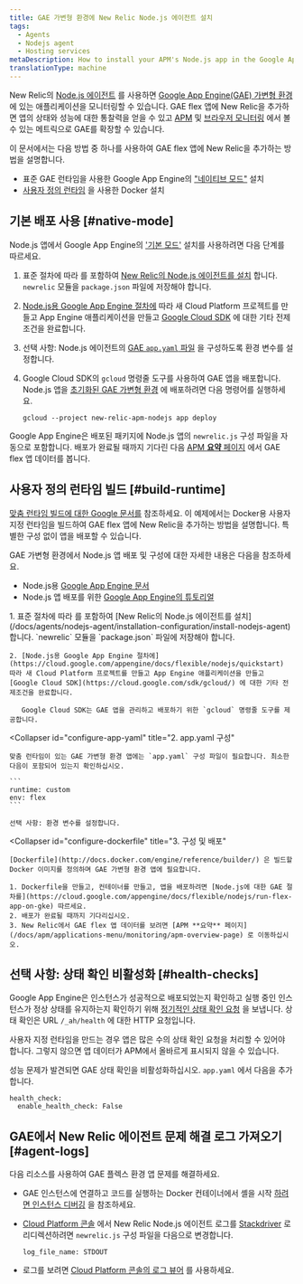 ```yaml
---
title: GAE 가변형 환경에 New Relic Node.js 에이전트 설치
tags:
  - Agents
  - Nodejs agent
  - Hosting services
metaDescription: How to install your APM's Node.js app in the Google App Engine (GAE) flexible environment.
translationType: machine
---
```


New Relic의 [Node.js 에이전트](/docs/agents/nodejs-agent/getting-started/introduction-new-relic-nodejs) 를 사용하면 [Google App Engine(GAE) 가변형 환경](https://cloud.google.com/appengine/docs/flexible/nodejs/) 에 있는 애플리케이션을 모니터링할 수 있습니다. GAE flex 앱에 New Relic을 추가하면 앱의 상태와 성능에 대한 통찰력을 얻을 수 있고 [APM](/docs/apm/new-relic-apm/getting-started/introduction-new-relic-apm) 및 [브라우저 모니터링](/docs/browser/new-relic-browser/getting-started/introduction-new-relic-browser) 에서 볼 수 있는 메트릭으로 GAE를 확장할 수 있습니다.

이 문서에서는 다음 방법 중 하나를 사용하여 GAE flex 앱에 New Relic을 추가하는 방법을 설명합니다.

* 표준 GAE 런타임을 사용한 Google App Engine의 ["네이티브 모드"](/docs/accounts-partnerships/partnerships/google-cloud-platform-gcp/google-app-engine-environment#native-mode) 설치
* [사용자 정의 런타임](https://cloud.google.com/appengine/docs/flexible/custom-runtimes/about-custom-runtimes) 을 사용한 Docker 설치

## 기본 배포 사용 [#native-mode]

Node.js 앱에서 Google App Engine의 ['기본 모드'](/docs/accounts-partnerships/partnerships/google-cloud-platform-gcp/google-app-engine-environment#native-mode) 설치를 사용하려면 다음 단계를 따르세요.

1. 표준 절차에 따라 <InlinePopover type="licenseKey" /> 를 포함하여 [New Relic의 Node.js 에이전트를 설치](/docs/agents/nodejs-agent/installation-configuration/install-nodejs-agent) 합니다. `newrelic` 모듈을 `package.json` 파일에 저장해야 합니다.

2. [Node.js용 Google App Engine 절차에](https://cloud.google.com/appengine/docs/flexible/nodejs/quickstart) 따라 새 Cloud Platform 프로젝트를 만들고 App Engine 애플리케이션을 만들고 [Google Cloud SDK](https://cloud.google.com/sdk/gcloud/) 에 대한 기타 전제조건을 완료합니다.

3. 선택 사항: Node.js 에이전트의 [GAE `app.yaml` 파일](https://cloud.google.com/appengine/docs/flexible/nodejs/configuring-your-app-with-app-yaml) 을 구성하도록 환경 변수를 설정합니다.

4. Google Cloud SDK의 `gcloud` 명령줄 도구를 사용하여 GAE 앱을 배포합니다. Node.js 앱을 [초기화된 GAE 가변형 환경](https://cloud.google.com/sdk/docs/initializing) 에 배포하려면 다음 명령어를 실행하세요.

   ```
   gcloud --project new-relic-apm-nodejs app deploy
   ```

Google App Engine은 배포된 패키지에 Node.js 앱의 `newrelic.js` 구성 파일을 자동으로 포함합니다. 배포가 완료될 때까지 기다린 다음 [APM **요약** 페이지](/docs/apm/applications-menu/monitoring/apm-overview-page) 에서 GAE flex 앱 데이터를 봅니다.

## 사용자 정의 런타임 빌드 [#build-runtime]

[맞춤 런타임 빌드에 대한 Google 문서를](https://cloud.google.com/appengine/docs/flexible/custom-runtimes/build) 참조하세요. 이 예제에서는 Docker용 사용자 지정 런타임을 빌드하여 GAE flex 앱에 New Relic을 추가하는 방법을 설명합니다. 특별한 구성 없이 앱을 배포할 수 있습니다.

GAE 가변형 환경에서 Node.js 앱 배포 및 구성에 대한 자세한 내용은 다음을 참조하세요.

* Node.js용 [Google App Engine 문서](https://cloud.google.com/appengine/docs/flexible/nodejs/)
* Node.js 앱 배포를 위한 [Google App Engine의 튜토리얼](https://cloud.google.com/community/tutorials/run-expressjs-on-google-app-engine)

<CollapserGroup>
  <Collapser
    id="setup-gae"
    title="1. GAE 프로젝트 설정 및 종속성 설치"
  >
    1. 표준 절차에 따라 <InlinePopover type="licenseKey" /> 를 포함하여 [New Relic의 Node.js 에이전트를 설치](/docs/agents/nodejs-agent/installation-configuration/install-nodejs-agent) 합니다. `newrelic` 모듈을 `package.json` 파일에 저장해야 합니다.

    2. [Node.js용 Google App Engine 절차에](https://cloud.google.com/appengine/docs/flexible/nodejs/quickstart) 따라 새 Cloud Platform 프로젝트를 만들고 App Engine 애플리케이션을 만들고 [Google Cloud SDK](https://cloud.google.com/sdk/gcloud/) 에 대한 기타 전제조건을 완료합니다.

       Google Cloud SDK는 GAE 앱을 관리하고 배포하기 위한 `gcloud` 명령줄 도구를 제공합니다.
  </Collapser>

  <Collapser
    id="configure-app-yaml"
    title="2. app.yaml 구성"
  >
    맞춤 런타임이 있는 GAE 가변형 환경 앱에는 `app.yaml` 구성 파일이 필요합니다. 최소한 다음이 포함되어 있는지 확인하십시오.

    ```
    runtime: custom
    env: flex
    ```

    선택 사항: 환경 변수를 설정합니다.
  </Collapser>

  <Collapser
    id="configure-dockerfile"
    title="3. 구성 및 배포"
  >
    [Dockerfile](http://docs.docker.com/engine/reference/builder/) 은 빌드할 Docker 이미지를 정의하며 GAE 가변형 환경 앱에 필요합니다.

    1. Dockerfile을 만들고, 컨테이너를 만들고, 앱을 배포하려면 [Node.js에 대한 GAE 절차를](https://cloud.google.com/appengine/docs/flexible/nodejs/run-flex-app-on-gke) 따르세요.
    2. 배포가 완료될 때까지 기다리십시오.
    3. New Relic에서 GAE flex 앱 데이터를 보려면 [APM **요약** 페이지](/docs/apm/applications-menu/monitoring/apm-overview-page) 로 이동하십시오.
  </Collapser>
</CollapserGroup>

## 선택 사항: 상태 확인 비활성화 [#health-checks]

Google App Engine은 인스턴스가 성공적으로 배포되었는지 확인하고 실행 중인 인스턴스가 정상 상태를 유지하는지 확인하기 위해 [정기적인 상태 확인 요청](https://cloud.google.com/appengine/docs/flexible/go/configuring-your-app-with-app-yaml#health_checks) 을 보냅니다. 상태 확인은 URL `/_ah/health` 에 대한 HTTP 요청입니다.

사용자 지정 런타임을 만드는 경우 앱은 많은 수의 상태 확인 요청을 처리할 수 있어야 합니다. 그렇지 않으면 앱 데이터가 APM에서 올바르게 표시되지 않을 수 있습니다.

성능 문제가 발견되면 GAE 상태 확인을 비활성화하십시오. `app.yaml` 에서 다음을 추가합니다.

```
health_check:
  enable_health_check: False
```

## GAE에서 New Relic 에이전트 문제 해결 로그 가져오기 [#agent-logs]

다음 리소스를 사용하여 GAE 플렉스 환경 앱 문제를 해결하세요.

* GAE 인스턴스에 연결하고 코드를 실행하는 Docker 컨테이너에서 셸을 시작 [하려면 인스턴스 디버깅](https://cloud.google.com/appengine/docs/flexible/go/debugging-an-instance) 을 참조하세요.

* [Cloud Platform 콘솔](https://cloud.google.com/compute/docs/console) 에서 New Relic Node.js 에이전트 로그를 [Stackdriver](http://cloud.google.com/logging/docs/view/logs_viewer_v2) 로 리디렉션하려면 `newrelic.js` 구성 파일을 다음으로 변경합니다.

  ```
  log_file_name: STDOUT
  ```

* 로그를 보려면 [Cloud Platform 콘솔의 로그 뷰어](https://cloud.google.com/appengine/docs/flexible/php/writing-application-logs) 를 사용하세요.